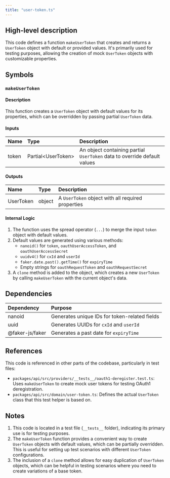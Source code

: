 ```yaml
---
title: "user-token.ts"
---
```


## High-level description
This code defines a function `makeUserToken` that creates and returns a `UserToken` object with default or provided values. It's primarily used for testing purposes, allowing the creation of mock `UserToken` objects with customizable properties.

## Symbols

### `makeUserToken`
#### Description
This function creates a `UserToken` object with default values for its properties, which can be overridden by passing partial `UserToken` data.

#### Inputs
| Name | Type | Description |
|:-----|:-----|:------------|
| token | Partial&lt;UserToken&gt; | An object containing partial `UserToken` data to override default values |

#### Outputs
| Name | Type | Description |
|:-----|:-----|:------------|
| UserToken | object | A `UserToken` object with all required properties |

#### Internal Logic
1. The function uses the spread operator (`...`) to merge the input `token` object with default values.
2. Default values are generated using various methods:
   - `nanoid()` for `token`, `oauthUserAccessToken`, and `oauthUserAccessSecret`
   - `uuidv4()` for `cxId` and `userId`
   - `faker.date.past().getTime()` for `expiryTime`
   - Empty strings for `oauthRequestToken` and `oauthRequestSecret`
3. A `clone` method is added to the object, which creates a new `UserToken` by calling `makeUserToken` with the current object's data.

## Dependencies
| Dependency | Purpose |
|:-----------|:--------|
| nanoid | Generates unique IDs for token-related fields |
| uuid | Generates UUIDs for `cxId` and `userId` |
| @faker-js/faker | Generates a past date for `expiryTime` |

## References
This code is referenced in other parts of the codebase, particularly in test files:
- `packages/api/src/providers/__tests__/oauth1-deregister.test.ts`: Uses `makeUserToken` to create mock user tokens for testing OAuth1 deregistration.
- `packages/api/src/domain/user-token.ts`: Defines the actual `UserToken` class that this test helper is based on.

## Notes
1. This code is located in a test file (`__tests__` folder), indicating its primary use is for testing purposes.
2. The `makeUserToken` function provides a convenient way to create `UserToken` objects with default values, which can be partially overridden. This is useful for setting up test scenarios with different `UserToken` configurations.
3. The inclusion of a `clone` method allows for easy duplication of `UserToken` objects, which can be helpful in testing scenarios where you need to create variations of a base token.